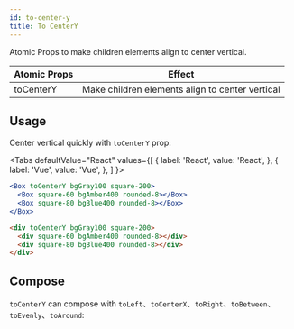 ```yaml
---
id: to-center-y
title: To CenterY
---
```



Atomic Props to make children elements align to center vertical.

| Atomic Props | Effect                                          |
| ------------ | ----------------------------------------------- |
| toCenterY    | Make children elements align to center vertical |

## Usage

Center vertical quickly with `toCenterY` prop:

<Tabs
defaultValue="React"
values={[
{ label: 'React', value: 'React', },
{ label: 'Vue', value: 'Vue', },
]
}>
<TabItem value="React">

```jsx live
<Box toCenterY bgGray100 square-200>
  <Box square-60 bgAmber400 rounded-8></Box>
  <Box square-80 bgBlue400 rounded-8></Box>
</Box>
```

</TabItem>
<TabItem value="Vue">

```html
<div toCenterY bgGray100 square-200>
  <div square-60 bgAmber400 rounded-8></div>
  <div square-80 bgBlue400 rounded-8></div>
</div>
```

</TabItem>
</Tabs>

## Compose

`toCenterY` can compose with `toLeft`、`toCenterX`、`toRight`、`toBetween`、`toEvenly`、`toAround`:

<Layout8 />

